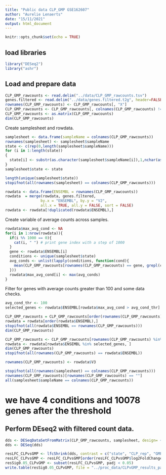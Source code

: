 ```yaml
---
title: "Public data CLP_GMP GSE162607"
author: "Aurelie Lenaerts"
date: "15/11/2021"
output: html_document
---
```


```r
knitr::opts_chunk$set(echo = TRUE)
```
## load libraries

```r
library("DESeq2")
library("ashr")
```

## Load and prepare data

```r
CLP_GMP_rawcounts <- read.delim("../data/CLP_GMP_rawcounts.tsv")
genes.filtered <- read.delim("../data/genes.filtered.t2g", header=FALSE)
rownames(CLP_GMP_rawcounts) <- CLP_GMP_rawcounts[, "X"]
CLP_GMP_rawcounts <- CLP_GMP_rawcounts[, colnames(CLP_GMP_rawcounts) != "X"]
CLP_GMP_rawcounts <- as.matrix(CLP_GMP_rawcounts)
dim(CLP_GMP_rawcounts)
```

Create samplesheet and rowdata.
```r
samplesheet <- data.frame(sampleName = colnames(CLP_GMP_rawcounts))
rownames(samplesheet) <- samplesheet$sampleName
state <- c(rep(0,length(samplesheet$sampleName)))
for (i in 1:length(state))
{
  state[i] <- substr(as.character(samplesheet$sampleName[i]),1,nchar(as.character(samplesheet$sampleName[i]))-1)
}
samplesheet$state <- state

length(unique(samplesheet$state))
stopifnot(all(rownames(samplesheet) == colnames(CLP_GMP_rawcounts)))

rowdata <- data.frame(ENSEMBL = rownames(CLP_GMP_rawcounts))
rowdata  = merge(rowdata, genes.filtered,
                by.x = "ENSEMBL", by.y = "V2",
                all.x = TRUE, all.y = FALSE, sort = FALSE)
rowdata <- rowdata[!duplicated(rowdata$ENSEMBL),]
```

Create variable of average counts across samples.
```r
rowdata$max_avg_cond <- NA
for(i in 1:nrow(rowdata)){
  if(i %% 1000 == 0){
    cat(i, " ") # print gene index with a step of 1000
  }
  gene <- rowdata$ENSEMBL[i]
  conditions <- unique(samplesheet$state)
  avg_conds <- unlist(lapply(conditions, function(cond){
    mean(CLP_GMP_rawcounts[rownames(CLP_GMP_rawcounts) == gene, grepl(cond, colnames(CLP_GMP_rawcounts))])
  }))
  rowdata$max_avg_cond[i] <- max(avg_conds)
}
```

Filter for genes with average counts greater than 100 and some data checks.

```r
avg_cond_thr <- 100
selected_genes <- rowdata$ENSEMBL[rowdata$max_avg_cond > avg_cond_thr]

CLP_GMP_rawcounts = CLP_GMP_rawcounts[order(rownames(CLP_GMP_rawcounts)),]
rowdata = rowdata[order(rowdata$ENSEMBL),]
stopifnot(all(rowdata$ENSEMBL == rownames(CLP_GMP_rawcounts)))
dim(CLP_GMP_rawcounts)

CLP_GMP_rawcounts <- CLP_GMP_rawcounts[rownames(CLP_GMP_rawcounts) %in% selected_genes, ]
rowdata <- rowdata[rowdata$ENSEMBL %in% selected_genes, ]
dim(CLP_GMP_rawcounts)
stopifnot(all(rownames(CLP_GMP_rawcounts) == rowdata$ENSEMBL))

rownames(CLP_GMP_rawcounts) <- rowdata$V3

stopifnot(all(rownames(samplesheet) == colnames(CLP_GMP_rawcounts)))
rownames(CLP_GMP_rawcounts)[rownames(CLP_GMP_rawcounts) == ""] 
all(samplesheet$sampleName == colnames(CLP_GMP_rawcounts))
```
# we have 4 conditions and 10078 genes after the threshold

## Perform DEseq2 with filtered count data. 

```r
dds <- DESeqDataSetFromMatrix(CLP_GMP_rawcounts, samplesheet, design= ~ state, rowData = rowdata)
dds <- DESeq(dds)
```

```r
resLFC_CLPvsGMP <- lfcShrink(dds, contrast = c("state", "CLP_rep", "GMP_rep"), type = "ashr")
resLFC_CLPvsGMP <- resLFC_CLPvsGMP[order(resLFC_CLPvsGMP$log2FoldChange),]
resSig0.05_CLPvGMP <- subset(resLFC_CLPvsGMP, padj < 0.05)
write.table(resSig0.05_CLPvGMP, file = "../proc_data/CLPvGMP_results_padj0.05.tsv", quote = FALSE, sep = "\t")
```